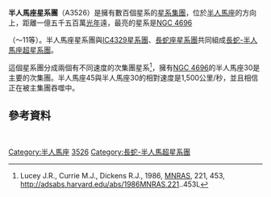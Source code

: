 {{Galaxy cluster 
| name = 半人馬座星系團
| image = [[File:Centaurus_cluster.jpg|320px]]
|caption=[[前卓天文台|錢卓]]的[[X-射線|X-射線]]影像顯示半人馬座星系團的核心內6.7弧分的範圍，這個影像顯示有溫度高達數千萬度[[熱力學溫標|K]]的[[星系際物質|星系際物質]]。]]
| constellation = [[半人馬座|半人馬座]]
| ra = {{RA|12|48|51.8}}<ref name="ned">{{cite web
  | title=NASA/IPAC Extragalactic Database
  | work=Results for Centaurus Cluster
  | url=http://nedwww.ipac.caltech.edu/
  | accessdate=2006-10-19
  | archive-date=2008-12-16
  | archive-url=https://web.archive.org/web/20081216032441/http://nedwww.ipac.caltech.edu/
  | dead-url=no
  }}</ref>
| dec = {{DEC|-41|18|21}}<ref name="ned"/>
| z = 3418[[公里|公里]]/[[秒|秒]]<ref name="ned"/>
| size_v = 180′<ref name="ned"/>
| member_no = ~100<ref name="ned"/>
| brightest_member = [[NGC_4696|NGC 4696]]
| other_names = [[Abell_catalogue|Abell]] 3526<ref name="ned"/>
}} 

'''半人馬座星系團'''（A3526）是擁有數百個星系的[[星系團|星系集團]]，位於[[半人馬座|半人馬座]]的方向上，距離一億五千五百萬[[光年|光年]]遠，最亮的星系是[[NGC_4696|NGC 4696]]

（～11等）。半人馬座星系團與[[IC4329星系團|IC4329星系團]]、[[長蛇座星系團|長蛇座星系團]]共同組成[[長蛇-半人馬座超星系團|長蛇-半人馬座超星系團]]。

這個星系團分成兩個有不同速度的次集團星系<ref>	
Lucey J.R., Currie M.J., Dickens R.J., 1986, [[MNRAS|MNRAS]], 221, 453, http://adsabs.harvard.edu/abs/1986MNRAS.221..453L</ref>，擁有[[NGC_4696|NGC 4696]]的半人馬座30是主要的次集團。半人馬座45與半人馬座30的相對速度是1,500公里/秒，並且相信正在被主集團吞噬中。

== 參考資料 ==

{{Reflist}}

<br />

[[Category:半人馬座|Category:半人馬座]]
[[Category:阿貝爾天體|3526]]
[[Category:長蛇-半人馬超星系團|Category:長蛇-半人馬超星系團]]


{{galaxy-stub}}